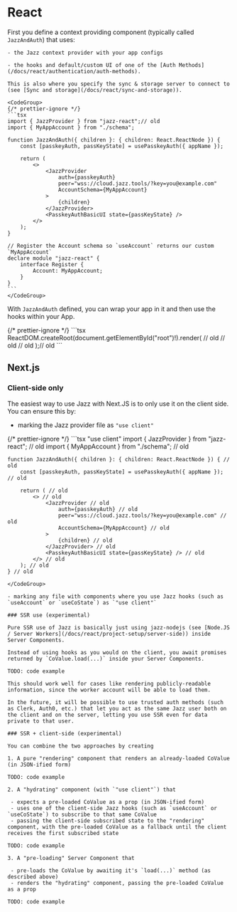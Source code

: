 

# <span id="react">React</span>

First you define a context providing component (typically called `JazzAndAuth`) that uses:

    - the Jazz context provider with your app configs

    - the hooks and default/custom UI of one of the [Auth Methods](/docs/react/authentication/auth-methods).

    This is also where you specify the sync & storage server to connect to (see [Sync and storage](/docs/react/sync-and-storage)).

    <CodeGroup>
    {/* prettier-ignore */}
    ```tsx
    import { JazzProvider } from "jazz-react";// old
    import { MyAppAccount } from "./schema";

    function JazzAndAuth({ children }: { children: React.ReactNode }) {
        const [passkeyAuth, passKeyState] = usePasskeyAuth({ appName });

        return (
            <>
                <JazzProvider
                    auth={passkeyAuth}
                    peer="wss://cloud.jazz.tools/?key=you@example.com"
                    AccountSchema={MyAppAccount}
                >
                    {children}
                </JazzProvider>
                <PasskeyAuthBasicUI state={passKeyState} />
            </>
        );
    }

    // Register the Account schema so `useAccount` returns our custom `MyAppAccount`
    declare module "jazz-react" {
        interface Register {
            Account: MyAppAccount;
        }
    }
    ```
    </CodeGroup>

With `JazzAndAuth` defined, you can wrap your app in it and then use the hooks within your App.

<CodeGroup>
{/* prettier-ignore */}
```tsx
ReactDOM.createRoot(document.getElementById("root")!).render( // old
    <React.StrictMode> // old
        <JazzAndAuth>
            <App />
        </JazzAndAuth>
    </React.StrictMode>// old
);// old
```
</CodeGroup>


## Next.js

### Client-side only

The easiest way to use Jazz with Next.JS is to only use it on the client side. You can ensure this by:

- marking the Jazz provider file as `"use client"`

<CodeGroup>
  {/* prettier-ignore */}
  ```tsx
    "use client"
    import { JazzProvider } from "jazz-react"; // old
    import { MyAppAccount } from "./schema"; // old

    function JazzAndAuth({ children }: { children: React.ReactNode }) { // old
        const [passkeyAuth, passKeyState] = usePasskeyAuth({ appName }); // old

        return ( // old
            <> // old
                <JazzProvider // old    
                    auth={passkeyAuth} // old
                    peer="wss://cloud.jazz.tools/?key=you@example.com" // old
                    AccountSchema={MyAppAccount} // old
                >
                    {children} // old
                </JazzProvider> // old
                <PasskeyAuthBasicUI state={passKeyState} /> // old
            </> // old
        ); // old
    } // old
```
</CodeGroup>

- marking any file with components where you use Jazz hooks (such as `useAccount` or `useCoState`) as `"use client"`

### SSR use (experimental)

Pure SSR use of Jazz is basically just using jazz-nodejs (see [Node.JS / Server Workers](/docs/react/project-setup/server-side)) inside Server Components.

Instead of using hooks as you would on the client, you await promises returned by `CoValue.load(...)` inside your Server Components.

TODO: code example

This should work well for cases like rendering publicly-readable information, since the worker account will be able to load them.

In the future, it will be possible to use trusted auth methods (such as Clerk, Auth0, etc.) that let you act as the same Jazz user both on the client and on the server, letting you use SSR even for data private to that user.

### SSR + client-side (experimental)

You can combine the two approaches by creating

1. A pure "rendering" component that renders an already-loaded CoValue (in JSON-ified form)

TODO: code example

2. A "hydrating" component (with `"use client"`) that

 - expects a pre-loaded CoValue as a prop (in JSON-ified form)
 - uses one of the client-side Jazz hooks (such as `useAccount` or `useCoState`) to subscribe to that same CoValue
 - passing the client-side subscribed state to the "rendering" component, with the pre-loaded CoValue as a fallback until the client receives the first subscribed state

TODO: code example

3. A "pre-loading" Server Component that

 - pre-loads the CoValue by awaiting it's `load(...)` method (as described above)
 - renders the "hydrating" component, passing the pre-loaded CoValue as a prop

TODO: code example
